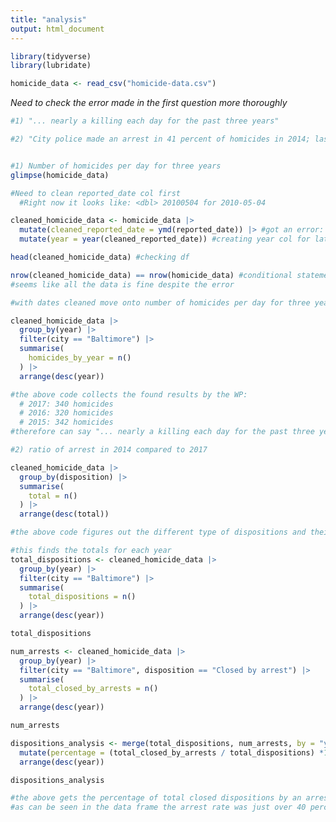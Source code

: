 ```yaml
---
title: "analysis"
output: html_document
---
```


```r

library(tidyverse)
library(lubridate)

```

```r

homicide_data <- read_csv("homicide-data.csv")

```

*Need to check the error made in the first question more thoroughly*
<completed>  

```r

#1) "... nearly a killing each day for the past three years"

#2) "City police made an arrest in 41 percent of homicides in 2014; last year, the rate was just 27 percent, a 14 percentage point drop."


#1) Number of homicides per day for three years 
glimpse(homicide_data)

#Need to clean reported_date col first
  #Right now it looks like: <dbl> 20100504 for 2010-05-04

cleaned_homicide_data <- homicide_data |>
  mutate(cleaned_reported_date = ymd(reported_date)) |> #got an error: 2 failed to parse
  mutate(year = year(cleaned_reported_date)) #creating year col for later

head(cleaned_homicide_data) #checking df

nrow(cleaned_homicide_data) == nrow(homicide_data) #conditional statement to check if all data stayed
#seems like all the data is fine despite the error 

#with dates cleaned move onto number of homicides per day for three years

cleaned_homicide_data |>
  group_by(year) |>
  filter(city == "Baltimore") |>
  summarise(
    homicides_by_year = n()
  ) |>
  arrange(desc(year))

#the above code collects the found results by the WP:
  # 2017: 340 homicides
  # 2016: 320 homicides
  # 2015: 342 homicides
#therefore can say "... nearly a killing each day for the past three years" (in Baltimore)

#2) ratio of arrest in 2014 compared to 2017

cleaned_homicide_data |>
  group_by(disposition) |>
  summarise(
    total = n()
  ) |>
  arrange(desc(total))

#the above code figures out the different type of dispositions and their totals

#this finds the totals for each year
total_dispositions <- cleaned_homicide_data |>
  group_by(year) |>
  filter(city == "Baltimore") |>
  summarise(
    total_dispositions = n()
  ) |>
  arrange(desc(year))

total_dispositions

num_arrests <- cleaned_homicide_data |>
  group_by(year) |>
  filter(city == "Baltimore", disposition == "Closed by arrest") |>
  summarise(
    total_closed_by_arrests = n()
  ) |>
  arrange(desc(year))

num_arrests

dispositions_analysis <- merge(total_dispositions, num_arrests, by = "year") |>
  mutate(percentage = (total_closed_by_arrests / total_dispositions) *100) |>
  arrange(desc(year))

dispositions_analysis

#the above gets the percentage of total closed dispositions by an arrest in Baltimore
#as can be seen in the data frame the arrest rate was just over 40 percent but dropped down to 27 percent in 2017

```

